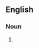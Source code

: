 ==English==

===Noun===
{{en-noun|head=[[krum]] [[kake]]}}

# {{alternative spelling of|krumkake|lang=en}}